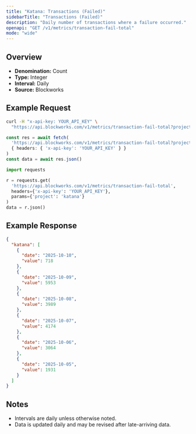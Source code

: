 ```yaml
---
title: "Katana: Transactions (Failed)"
sidebarTitle: "Transactions (Failed)"
description: "Daily number of transactions where a failure occurred."
openapi: "GET /v1/metrics/transaction-fail-total"
mode: "wide"
---
```


## Overview

- **Denomination:** Count
- **Type:** Integer
- **Interval:** Daily
- **Source:** Blockworks

## Example Request

<CodeGroup>

```bash cURL
curl -H "x-api-key: YOUR_API_KEY" \
  "https://api.blockworks.com/v1/metrics/transaction-fail-total?project=katana"
```

```typescript TypeScript
const res = await fetch(
  'https://api.blockworks.com/v1/metrics/transaction-fail-total?project=katana',
  { headers: { 'x-api-key': 'YOUR_API_KEY' } }
)
const data = await res.json()
```

```python Python
import requests

r = requests.get(
  'https://api.blockworks.com/v1/metrics/transaction-fail-total',
  headers={'x-api-key': 'YOUR_API_KEY'},
  params={'project': 'katana'}
)
data = r.json()
```

</CodeGroup>

## Example Response

```json
{
  "katana": [
    {
      "date": "2025-10-10",
      "value": 718
    },
    {
      "date": "2025-10-09",
      "value": 5953
    },
    {
      "date": "2025-10-08",
      "value": 3989
    },
    {
      "date": "2025-10-07",
      "value": 4174
    },
    {
      "date": "2025-10-06",
      "value": 3064
    },
    {
      "date": "2025-10-05",
      "value": 1931
    }
  ]
}
```

## Notes
- Intervals are daily unless otherwise noted.
- Data is updated daily and may be revised after late-arriving data.